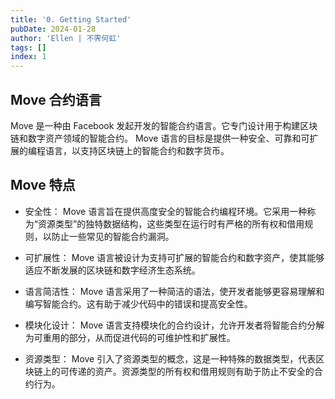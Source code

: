 ```yaml
---
title: '0. Getting Started'
pubDate: 2024-01-28
author: 'Ellen | 不霁何虹'
tags: []
index: 1
---
```


## Move 合约语言

Move 是一种由 Facebook 发起开发的智能合约语言。它专门设计用于构建区块链和数字资产领域的智能合约。
Move 语言的目标是提供一种安全、可靠和可扩展的编程语言，以支持区块链上的智能合约和数字货币。

## Move 特点
- 安全性： Move 语言旨在提供高度安全的智能合约编程环境。它采用一种称为“资源类型”的独特数据结构，这些类型在运行时有严格的所有权和借用规则，以防止一些常见的智能合约漏洞。

- 可扩展性： Move 语言被设计为支持可扩展的智能合约和数字资产，使其能够适应不断发展的区块链和数字经济生态系统。

- 语言简洁性： Move 语言采用了一种简洁的语法，使开发者能够更容易理解和编写智能合约。这有助于减少代码中的错误和提高安全性。

- 模块化设计： Move 语言支持模块化的合约设计，允许开发者将智能合约分解为可重用的部分，从而促进代码的可维护性和扩展性。

- 资源类型： Move 引入了资源类型的概念，这是一种特殊的数据类型，代表区块链上的可传递的资产。资源类型的所有权和借用规则有助于防止不安全的合约行为。